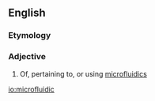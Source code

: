 ==English==

===Etymology===
{{prefix|en|micro|fluidic}}

===Adjective===
{{en-adj|-}}

# Of, pertaining to, or using [[microfluidics]]

[[io:microfluidic]]
